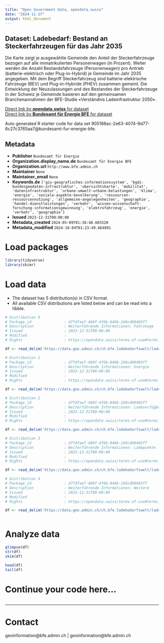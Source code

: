 ```yaml
---
title: "Open Government Data, opendata.swiss"
date: "2024-11-27"
output: html_document
---
```


## Dataset: Ladebedarf: Bestand an Steckerfahrzeugen für das Jahr 2035

Die Karte zeigt je ausgewählte Gemeinde den Anteil der Steckerfahrzeuge bezogen auf alle immatrikulierten Personenwagen (in Prozent). Weiter werden die Anzahl Bestandsfahrzeuge (Personenwagen) pro Antrieb (batterie-elektrisch oder Plug-in-Hybrid) je Gemeinde im Jahr 2035 angegeben. Mit dem Begriff Steckerfahrzeug sind batterie-elektrische Fahrzeuge (BEV) und Plug-in-Hybride (PHEV) zusammen gemeint. Die Entwicklung der Neuzulassungen und des Bestandes der Steckerfahrzeuge in der Schweiz je Gemeinde basieren auf den gemeinsamen Branchenannahmen der BFE-Studie «Verständnis Ladeinfrastruktur 2050».

[Direct link by **opendata.swiss** for dataset](https://opendata.swiss/de/dataset/ladebedarf-bestand-an-steckerfahrzeugen-fur-das-jahr-2035)<br>
[Direct link by **Bundesamt für Energie BFE** for dataset](https://www.bfe.admin.ch/ladebedarfsszenarien)

Auto generated R starter code for data set 905188ac-2e63-4074-9d77-6c27c3765aa7@bundesamt-fur-energie-bfe.

## Metadata

- **Publisher** `Bundesamt für Energie`
- **Organization.display_name.de** `Bundesamt für Energie BFE`
- **Organization.url** `http://www.bfe.admin.ch`
- **Maintainer** `None`
- **Maintainer_email** `None`
- **Keywords.de** `['gis-geografisches-informationssystem', 'bgdi-bundesgeodaten-infrastruktur', 'ubersichtskarte', 'mobilitat', 'dateninfrastruktur', 'urbane-umwelt-urbane-belastungen', 'klima', 'energie', 'soziale-aspekte-bevolkerung', 'ressourcen-ressourcennutzung', 'allgemeine-angelegenheiten', 'geographie', 'handel-dienstleistungen', 'verkehr', 'wissen-wissenschaft-forschung-informationsgewinnung', 'elektrofahrzeug', 'energie', 'verkehr', 'geographie']`
- **Issued** `2023-12-31T00:00:00`
- **Metadata_created** `2024-05-09T01:36:48.665520`
- **Metadata_modified** `2024-10-04T01:23:49.664891`


# Load packages

```r

library(tidyverse)
library(skimr)

```

# Load data

-   The dataset has 5 distribution(s) in CSV format.
-   All available CSV distributions are listed below and can be read into a tibble.

```r

# Distribution 0
# Package_id               : d7fdfae7-460f-4f6b-846b-2d4cd69403f7
# Description              : Weiterführende Informationen: Fahrzeuge
# Issued                   : 2023-12-31T00:00:00
# Modified                 : 
# Rights                   : https://opendata.swiss/terms-of-use#terms_by

df <- read_delim('https://data.geo.admin.ch/ch.bfe.ladebedarfswelt/ladebedarfswelt/ladebedarfswelt-fahrzeuge_2056.csv.zip')

# Distribution 1
# Package_id               : d7fdfae7-460f-4f6b-846b-2d4cd69403f7
# Description              : Weiterführende Informationen: Energie
# Issued                   : 2023-12-31T00:00:00
# Modified                 : 
# Rights                   : https://opendata.swiss/terms-of-use#terms_by

df <- read_delim('https://data.geo.admin.ch/ch.bfe.ladebedarfswelt/ladebedarfswelt/ladebedarfswelt-energie_2056.csv.zip')

# Distribution 2
# Package_id               : d7fdfae7-460f-4f6b-846b-2d4cd69403f7
# Description              : Weiterführende Informationen: Ladeverfügbarkeit
# Issued                   : 2023-12-31T00:00:00
# Modified                 : 
# Rights                   : https://opendata.swiss/terms-of-use#terms_by

df <- read_delim('https://data.geo.admin.ch/ch.bfe.ladebedarfswelt/ladebedarfswelt/ladebedarfswelt-verfuegbarkeit_2056.csv.zip')

# Distribution 3
# Package_id               : d7fdfae7-460f-4f6b-846b-2d4cd69403f7
# Description              : Weiterführende Informationen: Ladepunkte
# Issued                   : 2023-12-31T00:00:00
# Modified                 : 
# Rights                   : https://opendata.swiss/terms-of-use#terms_by

df <- read_delim('https://data.geo.admin.ch/ch.bfe.ladebedarfswelt/ladebedarfswelt/ladebedarfswelt-ladepunkte_2056.csv.zip')

# Distribution 4
# Package_id               : d7fdfae7-460f-4f6b-846b-2d4cd69403f7
# Description              : Weiterführende Informationen: Weitere
# Issued                   : 2023-12-31T00:00:00
# Modified                 : 
# Rights                   : https://opendata.swiss/terms-of-use#terms_by

df <- read_delim('https://data.geo.admin.ch/ch.bfe.ladebedarfswelt/ladebedarfswelt/ladebedarfswelt-weitere_2056.csv.zip')



```

# Analyze data

```r

glimpse(df)
str(df)
skim(df)

head(df)
tail(df)

```

# Continue your code here...

```r

```

------------------------------------------------------------------------

# Contact

geoinformation@bfe.admin.ch | geoinformation@bfe.admin.ch
